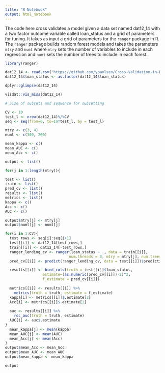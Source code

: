 ---
title: "R Notebook"
output: html_notebook
---

The code here cross validates a model given a data set named dat12_14 with a two factor outcome variable called loan_status and a grid of parameters for tuning. It takes as input a grid of parameters for the `ranger` package in R. The `ranger` package builds random forest models and takes the parameters `mtry` and `numt` where `mtry` sets the number of variables to include in each regression and `numt` sets the number of trees to include in each forest.    

```{r}
library(ranger)
```

```{r}
dat12_14 <- read.csv("https://github.com/ypaulsen/Cross-Validation-in-R/raw/main/dat12_14a.csv") 
dat12_14$loan_status <- as.factor(dat12_14$loan_status)
```

```{r}
dplyr::glimpse(dat12_14)
```

```{r}
visdat::vis_miss(dat12_14)
```

```{r}
# Size of subsets and sequence for subsetting       

CV <- 10
test_l <- nrow(dat12_14)%/%CV
seq <- seq(from=0, to=10*test_l, by = test_l)
```

```{r}

mtry <- c(3, 4)
numt <- c(300, 200)

mean_kappa <- c()
mean_AUC <- c()
mean_Acc <- c()

output <- list()

for(j in 1:length(mtry)){

test <- list()
train <- list()
pred_cv <- list()
results <- list()
metrics <- list()
kappa <- c()
Acc <- c()
AUC <- c()

output$mtry[j] <- mtry[j]
output$numt[j] <- numt[j]

for(i in 1:CV){
  test_rows <- seq[i]:seq[i+1]
  test[[i]] <- dat12_14[test_rows,]
  train[[i]] <- dat12_14[-test_rows,]
  ranger_lending_cv <- ranger(loan_status ~ ., data = train[[i]], 
                             num.threads = 3, mtry = mtry[j], num.trees = numt[j])
  pred_cv[[i]] <- predict(ranger_lending_cv, data = test[[i]])$predictions

  results[[i]] <- bind_cols(truth = test[[i]]$loan_status, 
                 estimate=(as.numeric(pred_cv[[i]])-2)^2, 
                 f_estimate = pred_cv[[i]])
  
  metrics[[i]] <- results[[i]] %>% 
    metrics(truth = truth, estimate = f_estimate)
  kappa[i] <- metrics[[i]]$.estimate[2] 
  Acc[i] <- metrics[[i]]$.estimate[1]
  
  auc <- results[[i]] %>%
    roc_auc(truth = truth, estimate)
  AUC[i] <- auc$.estimate
}
  mean_kappa[j] <- mean(kappa)
  mean_AUC[j] <- mean(AUC)
  mean_Acc[j] <- mean(Acc)
}  
output$mean_Acc <- mean_Acc
output$mean_AUC <- mean_AUC
output$mean_kappa <- mean_kappa
```

```{r}
output
```
























